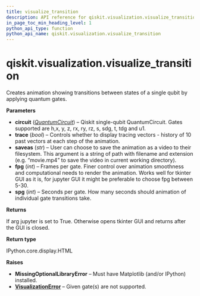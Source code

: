 ```yaml
---
title: visualize_transition
description: API reference for qiskit.visualization.visualize_transition
in_page_toc_min_heading_level: 1
python_api_type: function
python_api_name: qiskit.visualization.visualize_transition
---
```


# qiskit.visualization.visualize\_transition

<Function id="qiskit.visualization.visualize_transition" isDedicatedPage={true} github="https://github.com/qiskit/qiskit/tree/stable/0.22/qiskit/visualization/transition_visualization.py" signature="visualize_transition(circuit, trace=False, saveas=None, fpg=100, spg=2)">
  Creates animation showing transitions between states of a single qubit by applying quantum gates.

  **Parameters**

  *   **circuit** ([*QuantumCircuit*](qiskit.circuit.QuantumCircuit "qiskit.circuit.QuantumCircuit")) – Qiskit single-qubit QuantumCircuit. Gates supported are h,x, y, z, rx, ry, rz, s, sdg, t, tdg and u1.
  *   **trace** (*bool*) – Controls whether to display tracing vectors - history of 10 past vectors at each step of the animation.
  *   **saveas** (*str*) – User can choose to save the animation as a video to their filesystem. This argument is a string of path with filename and extension (e.g. “movie.mp4” to save the video in current working directory).
  *   **fpg** (*int*) – Frames per gate. Finer control over animation smoothness and computational needs to render the animation. Works well for tkinter GUI as it is, for jupyter GUI it might be preferable to choose fpg between 5-30.
  *   **spg** (*int*) – Seconds per gate. How many seconds should animation of individual gate transitions take.

  **Returns**

  If arg jupyter is set to True. Otherwise opens tkinter GUI and returns after the GUI is closed.

  **Return type**

  IPython.core.display.HTML

  **Raises**

  *   **MissingOptionalLibraryError** – Must have Matplotlib (and/or IPython) installed.
  *   [**VisualizationError**](qiskit.visualization.VisualizationError "qiskit.visualization.VisualizationError") – Given gate(s) are not supported.
</Function>

